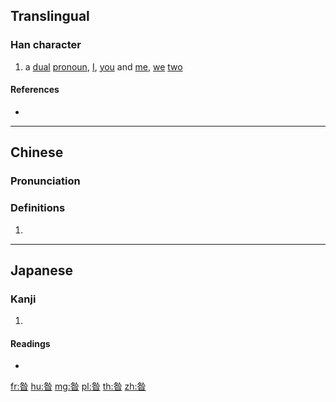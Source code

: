 ==Translingual==

===Han character===
{{Han char|rn=72|rad=日|as=05|sn=9|four=23604|canj=HOA,HYA|ids=⿱处日}}

# a [[dual]] [[pronoun]], [[I]], [[you]] and [[me]], [[we]] [[two]]

====References====
* {{Han ref|kx=0492.190|dkj=13834|dj=0855.190|hdz=21503.030|uh=661D|ud=26141|bh=CEF5|bd=52981}}

----

==Chinese==
{{zh-forms}}

===Pronunciation===
{{zh-pron
|m=zǎn
|c=zaan2
|mc=y
|oc=y
|ma=
|cat=pron
}}

===Definitions===
{{zh-hanzi}}

# {{rfdef|lang=zh}}

----

==Japanese==

===Kanji===
{{ja-kanji|grade=|rs=日05}}

# {{defn|lang=ja|sort=日05}}

====Readings====
* {{ja-readings|on=[[さん]] (san)|kun=}}

[[fr:昝]]
[[hu:昝]]
[[mg:昝]]
[[pl:昝]]
[[th:昝]]
[[zh:昝]]